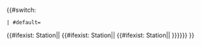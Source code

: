 {{#switch:{{{station}}}
 | #default=
{{#ifexist:{{{station}}} Station|[[{{{station}}} Station|{{{station}}}]]|
{{#ifexist:{{{station}}} Station|[[{{{station}}} Station|{{{station}}}]]|
{{#ifexist:{{{station}}} Station|[[{{{station}}} Station|{{{station}}}]]|
[[{{{station}}}|{{{station}}}]]
}}}}}}
}}<noinclude>[[Category:SRT templates|{{PAGENAME}}]]</noinclude>